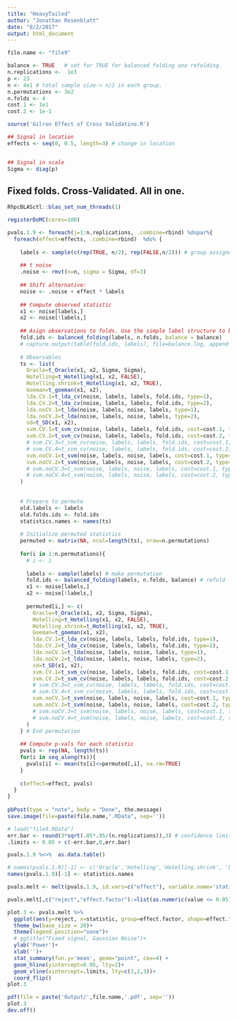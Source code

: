 ```yaml
---
title: "HeavyTailed"
author: "Jonathan Rosenblatt"
date: "8/2/2017"
output: html_document
---
```




```r
file.name <- "file9"

balance <- TRUE   # set for TRUE for balanced folding ana refolding.
n.replications <-  1e3
p <- 23
n <- 4e1 # total sample size-> n/2 in each group.
n.permutations <- 3e2
n.folds <- 4
cost.1 <- 1e1
cost.2 <- 1e-1

source('Gilron Effect of Cross Validatino.R')

## Signal in location
effects <- seq(0, 0.5, length=3) # change in location


## Signal in scale
Sigma <- diag(p)
```


## Fixed folds. Cross-Validated. All in one.
```r
RhpcBLASctl::blas_set_num_threads(1)

registerDoMC(cores=100)
```


```r
pvals.1.9 <- foreach(j=1:n.replications, .combine=rbind) %dopar%{
  foreach(effect=effects, .combine=rbind)  %do% {
    
    labels <- sample(c(rep(TRUE, n/2), rep(FALSE,n/2))) # group assignemt labels
    
    ## t noise
    .noise <- rmvt(n=n, sigma = Sigma, df=3)
    
    ## Shift alternative:
    noise <- .noise + effect * labels
    
    ## Compute observed statistic
    x1 <- noise[labels,]
    x2 <- noise[!labels,]
    
    ## Asign observations to folds. Use the simple label structure to balance folds.
    fold.ids <- balanced_folding(labels, n.folds, balance = balance)
    # capture.output(table(fold.ids, labels), file=balance.log, append = TRUE)
    
    # Observables 
    ts <- list(
      Oracle=t_Oracle(x1, x2, Sigma, Sigma),
      Hotelling=t_Hotelling(x1, x2, FALSE),
      Hotelling.shrink=t_Hotelling(x1, x2, TRUE),
      Goeman=t_goeman(x1, x2),
      lda.CV.1=t_lda_cv(noise, labels, labels, fold.ids, type=1),
      lda.CV.2=t_lda_cv(noise, labels, labels, fold.ids, type=2),
      lda.noCV.1=t_lda(noise, labels, noise, labels, type=1),
      lda.noCV.2=t_lda(noise, labels, noise, labels, type=2),
      sd=t_SD(x1, x2),
      svm.CV.1=t_svm_cv(noise, labels, labels, fold.ids, cost=cost.1, type=1),
      svm.CV.2=t_svm_cv(noise, labels, labels, fold.ids, cost=cost.2, type=1),
      # svm.CV.3=t_svm_cv(noise, labels, labels, fold.ids, cost=cost.1, type=2),
      # svm.CV.4=t_svm_cv(noise, labels, labels, fold.ids, cost=cost.2, type=2),
      svm.noCV.1=t_svm(noise, labels, noise, labels, cost=cost.1, type=1),
      svm.noCV.2=t_svm(noise, labels, noise, labels, cost=cost.2, type=1)
      # svm.noCV.3=t_svm(noise, labels, noise, labels, cost=cost.1, type=2),
      # svm.noCV.4=t_svm(noise, labels, noise, labels, cost=cost.2, type=2)
    )
    
    
    # Prepare to permute
    old.labels <- labels
    old.folds.ids <- fold.ids
    statistics.names <- names(ts)
    
    # Initialize permuted statistics
    permuted <- matrix(NA, ncol=length(ts), nrow=n.permutations)
    
    for(i in 1:n.permutations){
      # i <- 1
      
      labels <- sample(labels) # make permutation
      fold.ids <- balanced_folding(labels, n.folds, balance) # refold
      x1 <- noise[labels,]
      x2 <- noise[!labels,]
      
      permuted[i,] <- c(
        Oracle=t_Oracle(x1, x2, Sigma, Sigma),
        Hotelling=t_Hotelling(x1, x2, FALSE),
        Hotelling.shrink=t_Hotelling(x1, x2, TRUE),
        Goeman=t_goeman(x1, x2),
        lda.CV.1=t_lda_cv(noise, labels, labels, fold.ids, type=1),
        lda.CV.2=t_lda_cv(noise, labels, labels, fold.ids, type=2),
        lda.noCV.1=t_lda(noise, labels, noise, labels, type=1),
        lda.noCV.2=t_lda(noise, labels, noise, labels, type=2),
        sd=t_SD(x1, x2),
        svm.CV.1=t_svm_cv(noise, labels, labels, fold.ids, cost=cost.1, type=1),
        svm.CV.2=t_svm_cv(noise, labels, labels, fold.ids, cost=cost.2, type=1),
        # svm.CV.3=t_svm_cv(noise, labels, labels, fold.ids, cost=cost.1, type=2),
        # svm.CV.4=t_svm_cv(noise, labels, labels, fold.ids, cost=cost.2, type=2),
        svm.noCV.1=t_svm(noise, labels, noise, labels, cost=cost.1, type=1),
        svm.noCV.2=t_svm(noise, labels, noise, labels, cost=cost.2, type=1)
        # svm.noCV.3=t_svm(noise, labels, noise, labels, cost=cost.1, type=2),
        # svm.noCV.4=t_svm(noise, labels, noise, labels, cost=cost.2, type=2)
      )
    } # End permutation
    
    ## Compute p-vals for each statistic
    pvals <- rep(NA, length(ts))
    for(i in seq_along(ts)){
      pvals[i] <- mean(ts[i]<=permuted[,i], na.rm=TRUE)
    }
    
    c(effect=effect, pvals) 
  }
} 
  
pbPost(type = "note", body = "Done", the.message)
save.image(file=paste(file.name,".RData", sep=''))
```



```r
# load("file9.RData")
err.bar <- round(3*sqrt(.05*.95/(n.replications)),3) # confidence limits of p-value
.limits <- 0.05 + c(-err.bar,0,err.bar)

pvals.1.9 %<>%  as.data.table()

# names(pvals.1.9)[-1] <- c('Oracle','Hotelling','Hotelling.shrink', 'LDA.CV.1', 'LDA.CV.2', 'LDA.noCV.1', 'LDA.noCV.2',  'SD','SVM.CV.1', 'SVM.CV.2', 'SVM.CV.3',  'SVM.CV.4','SVM.noCV.1', 'SVM.noCV.2', 'SVM.noCV.3','SVM.noCV.4')
names(pvals.1.9)[-1] <- statistics.names

pvals.melt <- melt(pvals.1.9, id.vars=c("effect"), variable.name='statistic') 

pvals.melt[,c("reject","effect.factor"):=list(as.numeric(value <= 0.05), as.factor(effect)),] 
```


```r
plot.3 <- pvals.melt %>% 
  ggplot(aes(y=reject, x=statistic, group=effect.factor, shape=effect.factor, color=effect.factor)) +
  theme_bw(base_size = 20)+
  theme(legend.position="none")+
  # ggtitle("Fixed signal, Gaussian Noise")+
  ylab('Power')+
  xlab('')+
  stat_summary(fun.y='mean', geom="point", cex=4) +
  geom_hline(yintercept=0.05, lty=2)+
  geom_vline(xintercept=.limits, lty=c(3,2,3))+
  coord_flip()
plot.3

pdf(file = paste('Output/',file.name,'.pdf', sep=''))
plot.3
dev.off()
```


